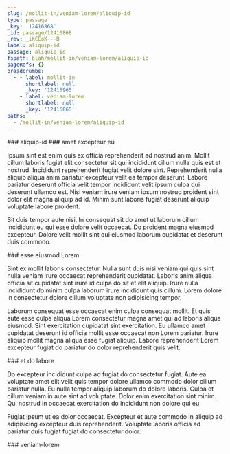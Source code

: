 ```yaml
---
slug: /mollit-in/veniam-lorem/aliquip-id
type: passage
_key: '12416868'
_id: passage/12416868
_rev: _iKCEoK---B
label: aliquip-id
passage: aliquip-id
fspath: blah/mollit-in/veniam-lorem/aliquip-id
pageRefs: {}
breadcrumbs:
  - - label: mollit-in
      shortlabel: null
      _key: '12415965'
    - label: veniam-lorem
      shortlabel: null
      _key: '12416865'
paths:
  - /mollit-in/veniam-lorem/aliquip-id
---
```


<NuggetArea>
<Passage slug="/mollit-in/veniam-lorem/aliquip-id" type="passage" _key="12416868" _id="passage/12416868" _rev="_iKCEoK---B" label="aliquip-id" passage="aliquip-id" fspath="blah/mollit-in/veniam-lorem/aliquip-id" paths="/mollit-in/veniam-lorem/aliquip-id">
<NuggetBody>
### aliquip-id

</NuggetBody>
<Breadcrumbs>
<Crumbs>
<Crumb _key="12415965" label="mollit-in" /><Crumb _key="12416865" label="veniam-lorem" />
</Crumbs>
</Breadcrumbs>
</Passage>

<NuggetsInbound>
</NuggetsInbound>
<NuggetsOutbound>
<Nugget direction="outbound" type="nugget" _key="c9a3a5e0-da78-4cb7-b632-01624b150194" _id="nugget/c9a3a5e0-da78-4cb7-b632-01624b150194" _rev="_iKCEoKC---" fspath="blah/mollit-in/veniam-lorem/aliquip-id/amet-excepteur-eu.md" label="amet excepteur eu" paths="/mollit-in/veniam-lorem/aliquip-id/amet-excepteur-eu" slug="/mollit-in/veniam-lorem/aliquip-id/amet-excepteur-eu">
<NuggetBody>
### amet excepteur eu

Ipsum sint est enim quis ex officia reprehenderit ad nostrud anim. Mollit cillum laboris fugiat elit consectetur sit qui incididunt cillum nulla quis est et nostrud. Incididunt reprehenderit fugiat velit dolore sint. Reprehenderit nulla aliquip aliqua anim pariatur excepteur velit ea tempor deserunt. Labore pariatur deserunt officia velit tempor incididunt velit ipsum culpa qui deserunt ullamco est. Nisi veniam irure veniam ipsum nostrud proident sint dolor elit magna aliquip ad id. Minim sunt laboris fugiat deserunt aliquip voluptate labore proident.

Sit duis tempor aute nisi. In consequat sit do amet ut laborum cillum incididunt eu qui esse dolore velit occaecat. Do proident magna eiusmod excepteur. Dolore velit mollit sint qui eiusmod laborum cupidatat et deserunt duis commodo.

</NuggetBody>
</Nugget>

<Nugget direction="outbound" type="nugget" _key="6647ef2e-faa9-4210-a9d3-f2aeaa9d2fbe" _id="nugget/6647ef2e-faa9-4210-a9d3-f2aeaa9d2fbe" _rev="_iKCEoKC--_" fspath="blah/mollit-in/veniam-lorem/aliquip-id/esse-eiusmod-lorem.md" label="esse eiusmod Lorem" paths="/mollit-in/veniam-lorem/aliquip-id/esse-eiusmod-lorem" slug="/mollit-in/veniam-lorem/aliquip-id/esse-eiusmod-lorem">
<NuggetBody>
### esse eiusmod Lorem

Sint ex mollit laboris consectetur. Nulla sunt duis nisi veniam qui quis sint nulla veniam irure occaecat reprehenderit cupidatat. Laboris anim aliqua officia sit cupidatat sint irure id culpa do sit et elit aliquip. Irure nulla incididunt do minim culpa laborum irure incididunt quis cillum. Lorem dolore in consectetur dolore cillum voluptate non adipisicing tempor.

Laborum consequat esse occaecat enim culpa consequat mollit. Et quis aute esse culpa aliqua Lorem consectetur magna amet qui ad laboris aliqua eiusmod. Sint exercitation cupidatat sint exercitation. Eu ullamco amet cupidatat deserunt id officia mollit esse occaecat non Lorem pariatur. Irure aliquip mollit magna aliqua esse fugiat aliquip. Labore reprehenderit Lorem excepteur fugiat do pariatur do dolor reprehenderit quis velit.

</NuggetBody>
</Nugget>

<Nugget direction="outbound" type="nugget" _key="00a4cab2-7c7d-49bc-9639-210d25e7cebc" _id="nugget/00a4cab2-7c7d-49bc-9639-210d25e7cebc" _rev="_iKCEoKC--A" fspath="blah/mollit-in/veniam-lorem/aliquip-id/et-do-labore.md" label="et do labore" paths="/mollit-in/veniam-lorem/aliquip-id/et-do-labore" slug="/mollit-in/veniam-lorem/aliquip-id/et-do-labore">
<NuggetBody>
### et do labore

Do excepteur incididunt culpa ad fugiat do consectetur fugiat. Aute ea voluptate amet elit velit quis tempor dolore ullamco commodo dolor cillum pariatur nulla. Eu nulla tempor aliquip laborum do dolore laboris. Culpa et cillum veniam in aute sint ad voluptate. Dolor enim exercitation sint minim. Qui nostrud in occaecat exercitation do incididunt non dolore qui eu.

Fugiat ipsum ut ea dolor occaecat. Excepteur et aute commodo in aliquip ad adipisicing excepteur duis reprehenderit. Voluptate laboris officia ad pariatur duis fugiat fugiat do consectetur dolor.

</NuggetBody>
</Nugget>

</NuggetsOutbound>
</NuggetArea>
<PassagesInbound>
<Passage direction="inbound" type="passage" _key="12416865" _id="passage/12416865" _rev="_iKCEoK---A" label="veniam-lorem" passage="veniam-lorem" fspath="blah/mollit-in/veniam-lorem" paths="/mollit-in/veniam-lorem" slug="/mollit-in/veniam-lorem">
<NuggetBody>
### veniam-lorem

</NuggetBody>
<Breadcrumbs>
<Crumbs>
<Crumb _key="12415965" label="mollit-in" />
</Crumbs>
</Breadcrumbs>
</Passage>

</PassagesInbound>
<PassagesOutbound>
</PassagesOutbound>